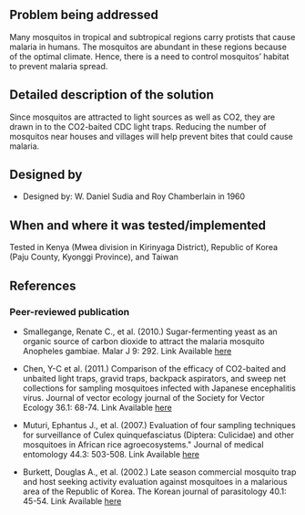 {{Medical Device
|Health Topic=Malaria
|Classification=Preventative
|Scope=Commercialized
|Location=Africa, Asia
|Image=Co2 light trap.png
|Image Caption=CDC traps placed in an African house during experiments
}}
<!-- Please make sure to use the format provided below for consistency between all devices. -->
==Problem being addressed==
Many mosquitos in tropical and subtropical regions carry protists that cause malaria in humans.  The mosquitos are abundant in these regions because of the optimal climate. Hence, there is a need to control mosquitos’ habitat to prevent malaria spread.
==Detailed description of the solution==
Since mosquitos are attracted to light sources as well as CO2, they are drawn in to the CO2-baited CDC light traps.  Reducing the number of mosquitos near houses and villages will help prevent bites that could cause malaria. 
==Designed by==
*Designed by: W. Daniel Sudia and Roy Chamberlain in 1960 

==When and where it was tested/implemented ==
Tested in Kenya (Mwea division in Kirinyaga District), Republic of Korea (Paju County, Kyonggi Province), and Taiwan

==References==
===Peer-reviewed publication===
* Smallegange, Renate C., et al. (2010.) Sugar-fermenting yeast as an organic source of carbon dioxide to attract the malaria mosquito Anopheles gambiae. Malar J 9: 292. Link Available [http://www.malariajournal.com/content/pdf/1475-2875-9-292.pdf here]

*  Chen, Y-C et al. (2011.) Comparison of the efficacy of CO2-baited and unbaited light traps, gravid traps, backpack aspirators, and sweep net collections for sampling mosquitoes infected with Japanese encephalitis virus. Journal of vector ecology journal of the Society for Vector Ecology 36.1: 68-74. Link Available [http://onlinelibrary.wiley.com/store/10.1111/j.1948-7134.2011.00142.x/asset/j.1948-7134.2011.00142.x.pdf?v=1&t=he9d665a&s=69ad78bb623fc718c99f7baa9237d83f37acc16a here]

*  Muturi, Ephantus J., et al. (2007.) Evaluation of four sampling techniques for surveillance of Culex quinquefasciatus (Diptera: Culicidae) and other mosquitoes in African rice agroecosystems." Journal of medical entomology 44.3: 503-508. Link Available [http://www.bioone.org.proxy.lib.umich.edu/doi/pdf/10.1603/0022-2585%282007%2944%5B503%3AEOFSTF%5D2.0.CO%3B2 here]

*  Burkett, Douglas A., et al. (2002.) Late season commercial mosquito trap and host seeking activity evaluation against mosquitoes in a malarious area of the Republic of Korea. The Korean journal of parasitology 40.1: 45-54. Link Available [http://synapse.koreamed.org/Synapse/Data/PDFData/0066KJP/kjp-40-45.pdf here]


<!-- Add relevant categories, such as [[Category:HIV]] or [[Category:Malaria]] below this line -->